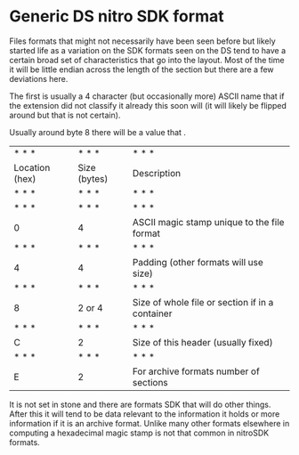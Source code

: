 # Generic DS nitro SDK format

Files formats that might not necessarily have been seen before but likely started life as a variation on the SDK formats seen on the DS tend to have a certain broad set of characteristics that go into the layout. Most of the time it will be little endian across the length of the section but there are a few deviations here.

The first is usually a 4 character (but occasionally more) ASCII name that if the extension did not classify it already this soon will (it will likely be flipped around but that is not certain).

Usually around byte 8 there will be a value that .

|     |     |     |
| --- | --- | --- |
| * * * | * * * | * * * |
| Location (hex) | Size (bytes) | Description |
| * * * | * * * | * * * |
| * * * | * * * | * * * |
| 0   | 4   | ASCII magic stamp unique to the file format |
| * * * | * * * | * * * |
| 4   | 4   | Padding (other formats will use size) |
| * * * | * * * | * * * |
| 8   | 2 or 4 | Size of whole file or section if in a container |
| * * * | * * * | * * * |
| C   | 2   | Size of this header (usually fixed) |
| * * * | * * * | * * * |
| E   | 2   | For archive formats number of sections |

It is not set in stone and there are formats SDK that will do other things. After this it will tend to be data relevant to the information it holds or more information if it is an archive format. Unlike many other formats elsewhere in computing a hexadecimal magic stamp is not that common in nitroSDK formats.